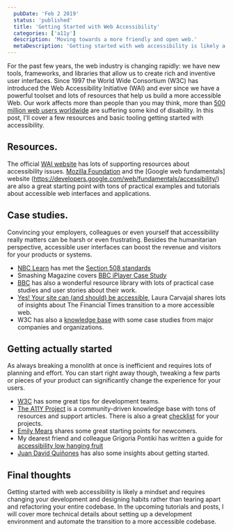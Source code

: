 ```yaml
---
  pubDate: 'Feb 2 2019'
  status: 'published'
  title: 'Getting Started with Web Accessibility'
  categories: ['a11y']
  description: 'Moving towards a more friendly and open web.'
  metaDescription: 'Getting started with web accessibility is likely a mindset and requires changing your development and designing habits rather than tearing apart and refactoring your entire codebase.'
---
```


For the past few years, the web industry is changing rapidly: we have new tools, frameworks, and libraries that allow us to create rich and inventive user interfaces.
Since 1997 the World Wide Consortium (W3C) has introduced the Web Accessibility Initiative (WAI) and ever since we have a powerful toolset and lots of resources that help us build a more accessible Web.
Our work affects more than people than you may think, more than [500 million web users worldwide](https://www.sitepoint.com/how-many-users-need-accessible-websites/) are suffering some kind of disability. In this post, I'll cover a few resources and basic tooling getting started with accessibility.

## Resources.
The official [WAI website](https://www.w3.org/WAI/) has lots of supporting resources about accessibility issues. [Mozilla Foundation](https://developer.mozilla.org/en-US/docs/Web/Accessibility) and the [Google web fundamentals] website (https://developers.google.com/web/fundamentals/accessibility/) are also a great starting point with tons of practical examples and tutorials about accessible web interfaces and applications.

## Case studies.
Convincing your employers, colleagues or even yourself that accessibility really matters can be harsh or even frustrating. Besides the humanitarian perspective, accessible user interfaces can boost the revenue and visitors for your products or systems.

- [NBC Learn](http://nbclearn.com/accessibility/) has met the  [Section 508 standards](https://www.access-board.gov/guidelines-and-standards/communications-and-it/about-the-section-508-standards)
- Smashing Magazine covers [BBC iPlayer Case Study](https://www.smashingmagazine.com/2015/02/bbc-iplayer-accessibility-case-study/)
- [BBC](http://www.bbc.co.uk/accessibility/best_practice/case_studies/) has also a wonderful resource library with lots of practical case studies and user stories about their work.
- [Yes! Your site can (and should) be accessible](https://youtu.be/tGF4-lPTJR0), Laura Carvajal shares lots of insights about The Financial Times transition to a more accessible web.
- W3C has also a [knowledge base](https://www.w3.org/community/wai-engage/wiki/Case_studies) with some case studies from major companies and organizations.

## Getting actually started
As always breaking a monolith at once is inefficient and requires lots of planning and effort.
You can start right away though, tweaking a few parts or pieces of your product can significantly change the experience for your users.

- [W3C](https://www.w3.org/WAI/tips/developing/) has some great tips for development teams.
- [The A11Y Project](https://a11yproject.com/) is a community-driven knowledge base with tons of resources and support articles. There is also a great [checklist](https://a11yproject.com/checklist) for your projects.
- [Emily Mears](https://medium.com/@emilymears/getting-started-with-web-accessibility-2c7632c3a8bd) shares some great starting points for newcomers.
- My dearest friend and colleague Grigoria Pontiki has written a guide for [accessibility low hanging fruit](http://www.grigoria.gr/2018/08/25/accessibility-low-hanging-fruits.html)
- [Juan David Quiñones](https://www.dtelepathy.com/blog/design/getting-started-with-accessibility-design-quickly-improve-95-of-your-web-pages) has also some insights about getting started.

## Final thoughts
Getting started with web accessibility is likely a mindset and requires changing your development and designing habits rather than tearing apart and refactoring your entire codebase.
In the upcoming tutorials and posts, I will cover more technical details about setting up a development environment and automate the transition to a more accessible codebase.

